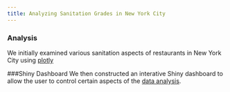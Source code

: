 ```yaml
---
title: Analyzing Sanitation Grades in New York City
---
```


### Analysis
We initially examined various sanitation aspects of restaurants in New York City using [plotly](p8105_hw6_kb2908.html)

###Shiny Dashboard
We then constructed an interative Shiny dashboard to allow the user to control certain aspects of the [data analysis](https://kblitsman.shinyapps.io/p8105_hw6_problem2/).